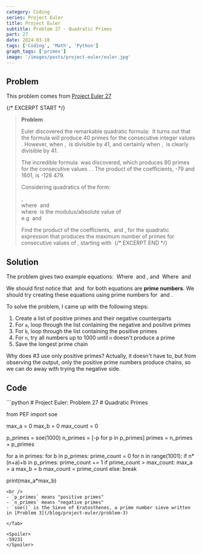 ```yaml
---
category: Coding
series: Project Euler
title: Project Euler
subtitle: Problem 27 - Quadratic Primes
part: 27
date: 2024-03-10
tags: ['Coding', 'Math', 'Python']
graph_tags: ['primes']
image: '/images/posts/project-euler/euler.jpg'
---
```



## Problem

This problem comes from [Project Euler 27](https://projecteuler.net/problem=27)

{/* EXCERPT START */}
> **Problem**
> 
> Euler discovered the remarkable quadratic formula:
> <Math inline="false" eqn="n^2 + n + 41" />
> It turns out that the formula will produce 40 primes for the consecutive integer values <Math eqn="0 \leq n \leq 39"/>.
> However, when <Math eqn="n=40"/>, <Math eqn="40^2 + 40 + 41 = 40(40+1)+41" /> is divisible by 41, and certainly
> when <Math eqn="n=41"/>, <Math eqn="41^2 + 41 + 41" /> is clearly divisible by 41.
>
> The incredible formula <Math eqn="n^2 - 79n + 1601" /> was discovered, which produces 80 primes for the consecutive values
> <Math eqn="0 \leq n \leq 79"/>. . The product of the coefficients, -79 and 1601, is -126 479.
>
> Considering quadratics of the form:
> 
> <span class="ml-10"><Math eqn="n^2 + an + b"/>,</span><br/>
> <span class="ml-10">where <Math eqn="|a| \lt 1000"/> and <Math eqn="|b| \leq 1000"/></span><br/>
> <span class="ml-10">where <Math eqn="|n|"/> is the modulus/absolute value of <Math eqn="n"/></span><br/>
> <span class="ml-10">e.g <Math eqn="|11| = 1"/> and <Math eqn="|-4|=4"/></span>
>
> Find the product of the coefficients, <Math eqn="a"/> and <Math eqn="b"/>,
> for the quadratic expression that produces the maximum number of primes for consecutive values of 
> <Math eqn="n"/>, starting with <Math eqn="n=0"/>
{/* EXCERPT END */}

## Solution

The problem gives two example equations:
<Math inline="false" eqn="n^2 + n + 41" />
Where <Math eqn="a=1"/> and <Math eqn="b=41"/>, and
<Math inline="false" eqn="n^2 - 79n + 1601" />
Where <Math eqn="a=79"/> and <Math eqn="b=1601"/>

We should first notice that <Math eqn="a"/> and <Math eqn="b"/> for both equations are **prime numbers**. We should
try creating these equations using prime numbers for <Math eqn="a"/> and <Math eqn="b"/>.

To solve the problem, I came up with the following steps:

1. Create a list of positive primes and their negative counterparts
2. For `a`, loop through the list containing the negative and positive primes
3. For `b`, loop through the list containing the positive primes
4. For `n`, try all numbers up to 1000 until `n` doesn't produce a prime
5. Save the longest prime chain

Why does \#3 use only positive primes? Actually, it doesn't have to, but from observing the output, only the positive prime
numbers produce chains, so we can do away with trying the negative side.

## Code
<Tab url="https://github.com/zlaast/Project-Euler/blob/main/Problems-Python/problem27.py" tab="problem27.py">
```python
# Project Euler: Problem 27
# Quadratic Primes

from PEF import soe

max_a = 0
max_b = 0
max_count = 0

p_primes = soe(1000)
n_primes = [-p for p in p_primes]
primes = n_primes + p_primes

for a in primes:
    for b in p_primes:
        prime_count = 0
        for n in range(1001):
            if n*(n+a)+b in p_primes:
                prime_count += 1
                if prime_count > max_count:
                    max_a = a
                    max_b = b
                    max_count = prime_count
            else:
                break

print(max_a*max_b)
```
<br />
- `p_primes` means "positive primes"
- `n_primes` means "negative primes"
- `soe()` is the Sieve of Eratosthenes, a prime number sieve written in [Problem 3](/blog/project-euler/problem-3)

</Tab>

<Spoiler>
-59231
</Spoiler>
